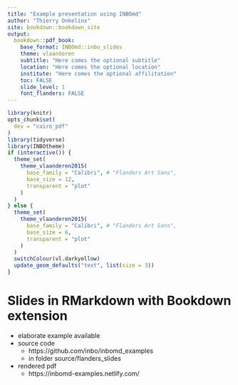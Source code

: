 ```yaml
--- 
title: "Example presentation using INBOmd"
author: "Thierry Onkelinx"
site: bookdown::bookdown_site
output:
  bookdown::pdf_book:
    base_format: INBOmd::inbo_slides
    theme: vlaanderen
    subtitle: "Here comes the optional subtitle"
    location: "Here comes the optional location"
    institute: "Here comes the optional affilitation"
    toc: FALSE
    slide_level: 1
    font_flanders: FALSE
---
```


```r
library(knitr)
opts_chunk$set(
  dev = "cairo_pdf"
)
library(tidyverse)
library(INBOtheme)
if (interactive()) {
  theme_set(
    theme_vlaanderen2015(
      base_family = "Calibri", # "Flanders Art Sans",
      base_size = 12,
      transparent = "plot"
    )
  )
} else {
  theme_set(
    theme_vlaanderen2015(
      base_family = "Calibri", # "Flanders Art Sans",
      base_size = 6,
      transparent = "plot"
    )
  )
  switchColour(vl.darkyellow)
  update_geom_defaults("text", list(size = 3))
}
```

# Slides in RMarkdown with Bookdown extension

- elaborate example available
- source code
    - https://github.com/inbo/inbomd_examples
    - in folder source/flanders_slides
- rendered pdf
    - https://inbomd-examples.netlify.com/
